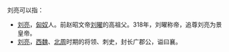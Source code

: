 刘亮可以指：
* [[刘亮_(前赵景帝)|刘亮]]，[[匈奴|匈奴]]人。前赵昭文帝[[刘曜|刘曜]]的高祖父。318年，刘曜称帝，追尊刘亮为景皇帝。
* [[刘亮_(北周)|刘亮]]，[[西魏|西魏]]、[[北周|北周]]时期的将领、刺史，封长广郡公，谥曰襄。
{{disambig|Cat=二字刘姓人名消歧義|liang}}